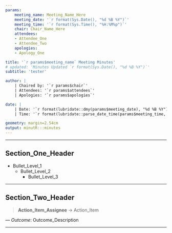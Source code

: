 ---
params:
    meeting_name: Meeting_Name_Here
    meeting_date: '`r format(Sys.Date(), "%d %B %Y")`'
    meeting_time: '`r format(Sys.Time(), "%H:%M%p")`'
    chair: Chair_Name_Here
    attendees:
    - Attendee_One
    - Attendee_Two
    apologies:
    - Apology_One

title: '`r params$meeting_name` Meeting Minutes'
# updated: 'Minutes Updated `r format(Sys.Date(), "%d %B %Y")`'
subtitle: 'tester'

author: |
    | Chaired by: '`r params$chair`'
    | Attendees: '`r params$attendees`'
    | Apologies: '`r params$apologies`'

date: |
    | Date: '`r format(lubridate::dmy(params$meeting_date), "%d %B %Y")`'
    | Time: '`r format(lubridate::parse_date_time(params$meeting_time, "HM"), "%H:%M%p")`'

geometry: margin=2.54cm
output: minutR:::minutes
---

***
## Section_One_Header
* Bullet_Level_1
    + Bullet_Level_2
        - Bullet_Level_3

***

## Section_Two_Header

>**Action_Item_Assignee** -> Action_Item

--- *Outcome*: Outcome_Description

***

